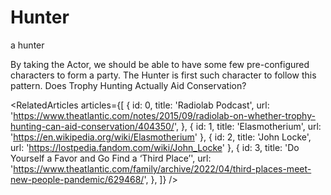 
<Meta title="design system/organisms/actors/hunter" />

# Hunter

<Subtitle>a hunter</Subtitle>

<Paragraph>
  By taking the Actor, we should be able to have some few pre-configured characters to form a party. The Hunter is first
  such character to follow this pattern.
</Paragraph>

<Link url="https://www.theatlantic.com/notes/2015/09/radiolab-on-whether-trophy-hunting-can-aid-conservation/404350/">
  Does Trophy Hunting Actually Aid Conservation?
</Link>

<RelatedArticles
  articles={[
    {
      id: 0,
      title: 'Radiolab Podcast',
      url: 'https://www.theatlantic.com/notes/2015/09/radiolab-on-whether-trophy-hunting-can-aid-conservation/404350/',
    },
    { id: 1, title: 'Elasmotherium', url: 'https://en.wikipedia.org/wiki/Elasmotherium' },
    { id: 2, title: 'John Locke', url: 'https://lostpedia.fandom.com/wiki/John_Locke' },
    {
      id: 3,
      title: 'Do Yourself a Favor and Go Find a ‘Third Place’',
      url: 'https://www.theatlantic.com/family/archive/2022/04/third-places-meet-new-people-pandemic/629468/',
    },
  ]}
/>

<Canvas>
  <Story name="hunter">
    <Hunter model={hunterStoryModel} />
  </Story>
</Canvas>
